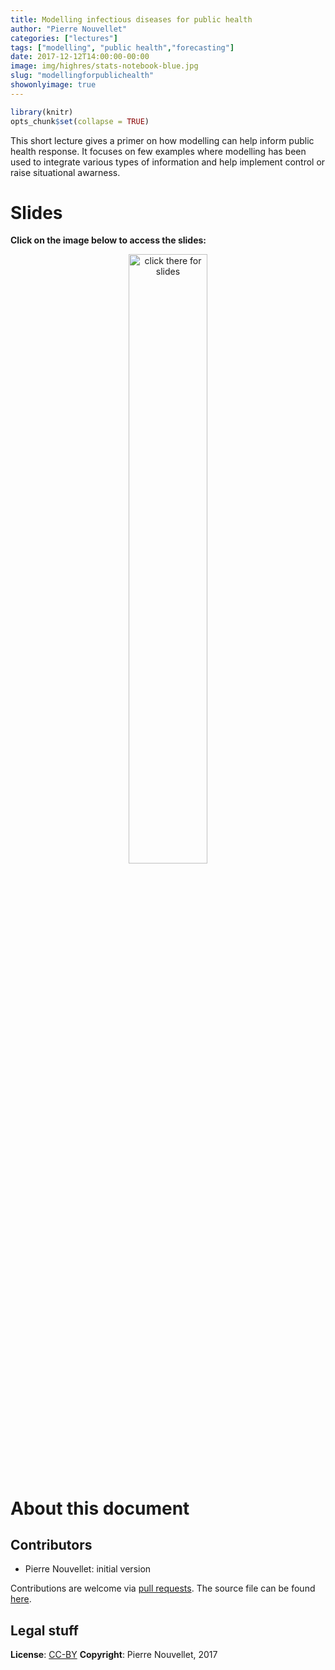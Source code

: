 ```yaml
---
title: Modelling infectious diseases for public health
author: "Pierre Nouvellet"
categories: ["lectures"]
tags: ["modelling", "public health","forecasting"]
date: 2017-12-12T14:00:00-00:00
image: img/highres/stats-notebook-blue.jpg
slug: "modellingforpublichealth"
showonlyimage: true
---
```


	
```r
library(knitr)
opts_chunk$set(collapse = TRUE)
```

This short lecture gives a primer on how modelling can help inform public health response.
It focuses on few examples where modelling has been used to integrate various types of
information and help implement control or raise situational awarness.


# Slides

**Click on the image below to access the slides:**

<center>
<a href="../../slides/modelling-public-health/modelling-public-health.pptx"><img src="../../img/highres/stats-notebook-blue.jpg" width="50%" alt="click there for slides" align="middle"></a>
</center>





# About this document

## Contributors

- Pierre Nouvellet: initial version


Contributions are welcome via [pull
requests](https://github.com/reconhub/learn/pulls). The source file can be found
[here](https://github.com/reconhub/learn/blob/master/static/slides/modelling-public-health/modelling-public-health.pptx).



## Legal stuff

**License**: [CC-BY](https://creativecommons.org/licenses/by/3.0/)
**Copyright**: Pierre Nouvellet, 2017 
